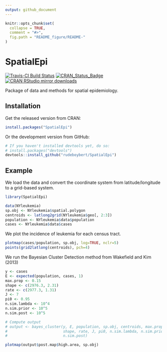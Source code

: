 ```yaml
---
output: github_document
---
```


<!-- README.md is generated from README.Rmd. Please edit that file -->

```r
knitr::opts_chunk$set(
  collapse = TRUE,
  comment = "#>",
  fig.path = "README_figure/README-"
)
```


# SpatialEpi

[![Travis-CI Build Status](https://travis-ci.org/rudeboybert/SpatialEpi.svg?branch=master)](https://travis-ci.org/rudeboybert/SpatialEpi)
[![CRAN_Status_Badge](http://www.r-pkg.org/badges/version/SpatialEpi)](http://cran.r-project.org/package=SpatialEpi)
[![CRAN RStudio mirror downloads](http://cranlogs.r-pkg.org/badges/SpatialEpi)](http://www.r-pkg.org/pkg/SpatialEpi)

Package of data and methods for spatial epidemiology.

## Installation

Get the released version from CRAN:

```r
install.packages("SpatialEpi")
```

Or the development version from GitHub:

```r
# If you haven't installed devtools yet, do so:
# install.packages("devtools")
devtools::install_github("rudeboybert/SpatialEpi")
```

## Example

We load the data and convert the coordinate system from latitude/longitude to a 
grid-based system.  

```r
library(SpatialEpi)
```

```r
data(NYleukemia)
sp.obj <- NYleukemia$spatial.polygon
centroids <- latlong2grid(NYleukemia$geo[, 2:3])
population <- NYleukemia$data$population
cases <- NYleukemia$data$cases
```

We plot the incidence of leukemia for each census tract.  

```r
plotmap(cases/population, sp.obj, log=TRUE, nclr=5)
points(grid2latlong(centroids), pch=4)
```

We run the Bayesian Cluster Detection method from Wakefield and Kim (2013)

```r
y <- cases
E <- expected(population, cases, 1)
max.prop <- 0.15
shape <- c(2976.3, 2.31)
rate <- c(2977.3, 1.31)
J <- 7
pi0 <- 0.95
n.sim.lambda <- 10^4
n.sim.prior <- 10^5
n.sim.post <- 10^5

# Compute output
# output <- bayes_cluster(y, E, population, sp.obj, centroids, max.prop,
#                         shape, rate, J, pi0, n.sim.lambda, n.sim.prior,
#                         n.sim.post)
```


```r
plotmap(output$post.map$high.area, sp.obj)
```



